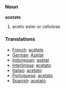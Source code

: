 === Noun ===
'''acetate'''
# acetic ester or cellulose. 

=== Translations ===
* [[French]]: [[acétate]] 
* [[German]]: [[Azetat]] 
* [[Indonesian]]: [[asetat]] 
* [[Interlingua]]: [[acetato]] 
* [[Italian]]: [[acetato]] 
* [[Portuguese]]: [[acetato]] 
* [[Spanish]]: [[acetato]]